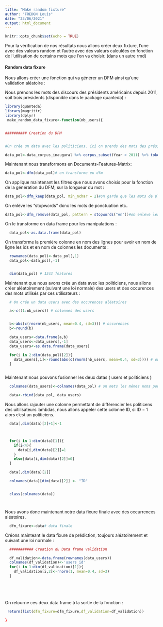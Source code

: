 ```yaml
---
title: "Make random fixture"
author: "FREDON Louis"
date: "23/06/2021"
output: html_document
---
```


```r
knitr::opts_chunk$set(echo = TRUE)
```


Pour la vérification de nos résultats nous allons créer deux fixture, l'une avec des valeurs random et l'autre avec des valeurs calculées en fonction de l'utilisation de certains mots que l'on va choisir. (dans un autre rmd)

#### __**Random data fixure<a class="anchor" id="Random data fixure"></a>**__

Nous allons créer une fonction qui va générer un DFM ainsi qu'une validation aléatoire :

Nous prenons les mots des discours des présidents américains depuis 2011, soit trois présidents (disponible dans le package quanteda) :

```r
library(quanteda)
library(magrittr)
library(dplyr)
 make_random_data_fixure<-function(nb_users){


########## Creation du DFM


#On crée un data avec les politiciens, ici on prends des mots des présidents américains lors de leurs discours

data_pol<-data_corpus_inaugural %>% corpus_subset(Year > 2011) %>% tokens()

```


Maintenant nous transformons en Documents-Features-Matrix:

```r
data_pol<-dfm(data_pol)# on transforme en dfm
```

On applique maintenant les filtres que nous avons choisis pour la fonction de la génération du DFM, sur la longueur du mot :

```r
data_pol<-dfm_keep(data_pol, min_nchar = 2)#on garde que les mots de plus de 2 lettres
```

On enlève les "stopwords" donc les mots de ponctuation etc..

```r
data_pol<-dfm_remove(data_pol, pattern = stopwords("en"))#on enleve les mots communs (ponctuation, et ..)
```

On le transforme en data frame pour les manipulations :

```r
  data_pol<-as.data.frame(data_pol)
```

On transforme la première colonne en nom des lignes pour avoir en nom de ligne les ids et en nom de colonnes les documents :

```r
  rownames(data_pol)<-data_pol[,1]
  data_pol<-data_pol[,-1]


  dim(data_pol) # 1343 features
```


Maintenant que nous avons crée un data avec les politiciens, nous allons créer aléatoirement (suivant une loi normale) des users et des occurences des mots utilisés par ces utilisateurs :

```r
  # On crée un data users avec des occurences aléatoires

  a<-c((1:nb_users)) # colonnes des users


  b<-abs(c(rnorm(nb_users, mean=0.4, sd=3))) # occurences
  b<-round(b)

  data_users<-data.frame(a,b)
  data_users<-data_users[,-1]
  data_users<-as.data.frame(data_users)

  for(i in 2:dim(data_pol)[2]){
    data_users[,i]<-round(abs(c(rnorm(nb_users, mean=0.4, sd=3)))) # on rajoute autant qu'il y a de mots
  }



```


Maintenant nous pouvons fusionner les deux datas ( users et politiciens )

```r
  colnames(data_users)<-colnames(data_pol) # on mets les mêmes noms pour fusionner

  data<-rbind(data_pol, data_users)

```

Nous allons rajouter une colonne permettant de différencier les politicens des uitilisateurs lambdas, nous allons appeler cette colonne ID, si ID = 1 alors c'est un politiciens.
```r

  data[,dim(data)[2]+1]<-1



  for(i in 1:dim(data)[1]){
    if(i<4){
      data[i,dim(data)[2]]=1
    }
    else{data[i,dim(data)[2]]=0}
  }

  data[,dim(data)[2]]

  colnames(data)[dim(data)[2]] <- "ID"


  class(colnames(data))




```

Nous avons donc maintenant notre data fixure finale avec des occurrences aléatoires.

```r
  dfm_fixure<-data# data finale
```


Créons mainteant le data  fixure de prédiction, toujours aléatoirement et suivant une loi normale :

```r


  ########### Creation du Data frame validation

  df_validation<-data.frame(rownames(data_users))
  colnames(df_validation)<-'users_id'
  for(i in 1:dim(df_validation)[1]){
    df_validation[i,2]<-rnorm(1, mean=0.4, sd=3)
  }



 
```

On retourne ces deux data frame à la sortie de la fonction :

```r
 return(list(dfm_fixure=dfm_fixure,df_validation=df_validation))

}


```

